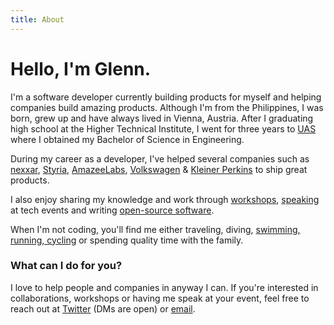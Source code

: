 ```yaml
---
title: About
---
```



<PhotoHeader />

# Hello, I'm Glenn.

I'm a software developer currently building products for myself and helping companies build amazing products. Although I'm from the Philippines, I was born, grew up and have always lived in Vienna, Austria. After I graduating high school at the Higher Technical Institute, I went for three years to [UAS](https://www.technikum-wien.at/en/) where I obtained my Bachelor of Science in Engineering.

During my career as a developer, I've helped several companies such as [nexxar](https://nexxar.com), [Styria](https://styria.com), [AmazeeLabs](https://amazeelabs.com), [Volkswagen](http://volkswagen.com) & [Kleiner Perkins](https://kleinerperkins.com) to ship great products.

I also enjoy sharing my knowledge and work through [workshops](/workshops/), [speaking](/talks/) at tech events and writing [open-source software](https://github.com/glennreyes).

When I'm not coding, you'll find me either traveling, diving, [swimming, running, cycling](https://www.strava.com/athletes/14875783) or spending quality time with the family.

### What can I do for you?

I love to help people and companies in anyway I can. If you're interested in collaborations, workshops or having me speak at your event, feel free to reach out at [Twitter](https://twitter.com/glnnrys) (DMs are open) or [email](mailto:glenn@glennreyes.com).
